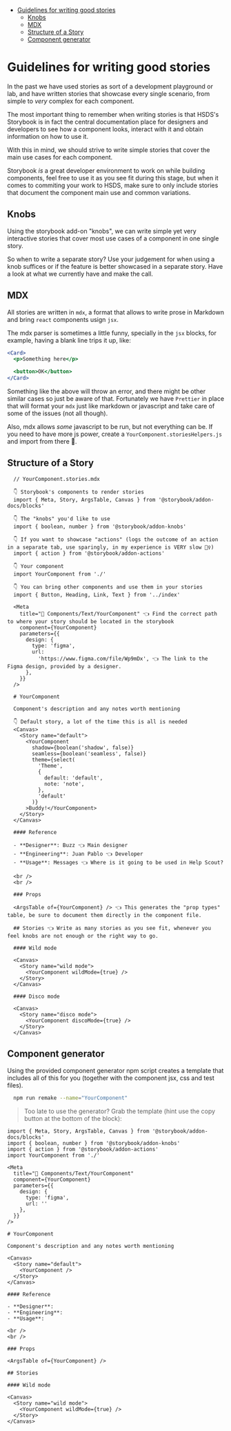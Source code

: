 
<Meta title="🏠 Welcome/4. Writing Stories" />

- [Guidelines for writing good stories](#guidelines-for-writing-good-stories)
  - [Knobs](#knobs)
  - [MDX](#mdx)
  - [Structure of a Story](#structure-of-a-story)
  - [Component generator](#component-generator)

# Guidelines for writing good stories

In the past we have used stories as sort of a development playground or lab, and have written stories that showcase every single scenario, from simple to _very_ complex for each component.

The most important thing to remember when writing stories is that HSDS's Storybook is in fact the central documentation place for designers and developers to see how a component looks, interact with it and obtain information on how to use it.

With this in mind, we should strive to write simple stories that cover the main use cases for each component.

Storybook _is_ a great developer environment to work on while building components, feel free to use it as you see fit during this stage, but when it comes to commiting your work to HSDS, make sure to only include stories that document the component main use and common variations.

## Knobs

Using the storybook add-on "knobs", we can write simple yet very interactive stories that cover most use cases of a component in one single story.

So when to write a separate story? Use your judgement for when using a knob suffices or if the feature is better showcased in a separate story. Have a look at what we currently have and make the call.

## MDX

All stories are written in `mdx`, a format that allows to write prose in Markdown and bring `react` components usign `jsx`.

The mdx parser is sometimes a little funny, specially in the `jsx` blocks, for example, having a blank line trips it up, like:

```jsx
<Card>
  <p>Something here</p>

  <button>OK</button>
</Card>
```

Something like the above will throw an error, and there might be other similar cases so just be aware of that. Fortunately we have `Prettier` in place that will format your `mdx` just like markdown or javascript and take care of some of the issues (not all though).

Also, mdx allows _some_ javascript to be run, but not everything can be. If you need to have more js power, create a `YourComponent.storiesHelpers.js` and import from there 💪.

## Structure of a Story

```
  // YourComponent.stories.mdx

  👇 Storybook's components to render stories
  import { Meta, Story, ArgsTable, Canvas } from '@storybook/addon-docs/blocks'

  👇 The "knobs" you'd like to use
  import { boolean, number } from '@storybook/addon-knobs'

  👇 If you want to showcase "actions" (logs the outcome of an action in a separate tab, use sparingly, in my experience is VERY slow 🤷‍♀️)
  import { action } from '@storybook/addon-actions'

  👇 Your component
  import YourComponent from './'

  👇 You can bring other components and use them in your stories
  import { Button, Heading, Link, Text } from '../index'

  <Meta
    title="🧬 Components/Text/YourComponent" 👈 Find the correct path to where your story should be located in the storybook
    component={YourComponent}
    parameters={{
      design: {
        type: 'figma',
        url:
          'https://www.figma.com/file/Wp9mDx', 👈 The link to the Figma design, provided by a designer.
      },
    }}
  />

  # YourComponent

  Component's description and any notes worth mentioning

  👇 Default story, a lot of the time this is all is needed
  <Canvas>
    <Story name="default">
      <YourComponent
        shadow={boolean('shadow', false)}
        seamless={boolean('seamless', false)}
        theme={select(
          'Theme',
          {
            default: 'default',
            note: 'note',
          },
          'default'
        )}
      >Buddy!</YourComponent>
    </Story>
  </Canvas>

  #### Reference

  - **Designer**: Buzz 👈 Main designer
  - **Engineering**: Juan Pablo 👈 Developer
  - **Usage**: Messages 👈 Where is it going to be used in Help Scout?

  <br />
  <br />

  ### Props

  <ArgsTable of={YourComponent} /> 👈 This generates the "prop types" table, be sure to document them directly in the component file.

  ## Stories 👈 Write as many stories as you see fit, whenever you feel knobs are not enough or the right way to go.

  #### Wild mode

  <Canvas>
    <Story name="wild mode">
      <YourComponent wildMode={true} />
    </Story>
  </Canvas>

  #### Disco mode

  <Canvas>
    <Story name="disco mode">
      <YourComponent discoMode={true} />
    </Story>
  </Canvas>
```

## Component generator

Using the provided component generator npm script creates a template that includes all of this for you (together with the component jsx, css and test files).

```bash
  npm run remake --name="YourComponent"
```

> Too late to use the generator? Grab the template (hint use the copy button at the bottom of the block):

```
import { Meta, Story, ArgsTable, Canvas } from '@storybook/addon-docs/blocks'
import { boolean, number } from '@storybook/addon-knobs'
import { action } from '@storybook/addon-actions'
import YourComponent from './'

<Meta
  title="🧬 Components/Text/YourComponent"
  component={YourComponent}
  parameters={{
    design: {
      type: 'figma',
      url: ''
    },
  }}
/>

# YourComponent

Component's description and any notes worth mentioning

<Canvas>
  <Story name="default">
    <YourComponent />
  </Story>
</Canvas>

#### Reference

- **Designer**:
- **Engineering**:
- **Usage**:

<br />
<br />

### Props

<ArgsTable of={YourComponent} />

## Stories

#### Wild mode

<Canvas>
  <Story name="wild mode">
    <YourComponent wildMode={true} />
  </Story>
</Canvas>
```

